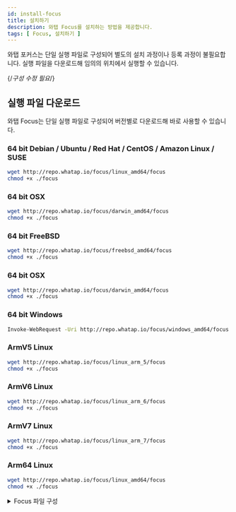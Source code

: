 ```yaml
---
id: install-focus
title: 설치하기
description: 와탭 Focus를 설치하는 방법을 제공합니다.
tags: [ Focus, 설치하기 ]
---
```


와탭 포커스는 단일 실행 파일로 구성되어 별도의 설치 과정이나 등록 과정이 불필요합니다. 실행 파일을 다운로드해 임의의 위치에서 실행할 수 있습니다.

{/*구성 수정 필요*/}

## 실행 파일 다운로드

와탭 Focus는 단일 실행 파일로 구성되어 버전별로 다운로드해 바로 사용할 수 있습니다.

### 64 bit Debian / Ubuntu / Red Hat / CentOS / Amazon Linux / SUSE

```bash title=SH
wget http://repo.whatap.io/focus/linux_amd64/focus
chmod +x ./focus
```

### 64 bit OSX

```bash title=SH
wget http://repo.whatap.io/focus/darwin_amd64/focus
chmod +x ./focus
```

### 64 bit FreeBSD

```bash title=SH
wget http://repo.whatap.io/focus/freebsd_amd64/focus
chmod +x ./focus
```

### 64 bit OSX

```bash title=SH
wget http://repo.whatap.io/focus/darwin_amd64/focus
chmod +x ./focus
```

### 64 bit Windows

```bash title=SH
Invoke-WebRequest -Uri http://repo.whatap.io/focus/windows_amd64/focus.exe -OutFile focus.exe
```

### ArmV5 Linux

```bash title=SH
wget http://repo.whatap.io/focus/linux_arm_5/focus
chmod +x ./focus
```

### ArmV6 Linux

```bash title=SH
wget http://repo.whatap.io/focus/linux_arm_6/focus
chmod +x ./focus
```

### ArmV7 Linux

```bash title=SH
wget http://repo.whatap.io/focus/linux_arm_7/focus
chmod +x ./focus
```

### Arm64 Linux

```bash title=SH
wget http://repo.whatap.io/focus/linux_amd64/focus
chmod +x ./focus
```

<details>
<summary>Focus 파일 구성</summary>

*  **Linux / FreeBSD / OSX / Raspberry Pi OS**

  * **focus**: 데이터 수집 및 전송 프로그램입니다.

*  **Windows**

  * **focus.exe**: 데이터 수집 및 전송 프로그램입니다.

</details>